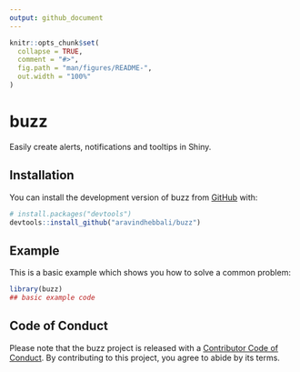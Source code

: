```yaml
---
output: github_document
---
```


<!-- README.md is generated from README.Rmd. Please edit that file -->

```r
knitr::opts_chunk$set(
  collapse = TRUE,
  comment = "#>",
  fig.path = "man/figures/README-",
  out.width = "100%"
)
```

# buzz

<!-- badges: start -->
<!-- badges: end -->

Easily create alerts, notifications and tooltips in Shiny.

## Installation

You can install the development version of buzz from [GitHub](https://github.com/) with:

``` r
# install.packages("devtools")
devtools::install_github("aravindhebbali/buzz")
```

## Example

This is a basic example which shows you how to solve a common problem:

```r
library(buzz)
## basic example code
```

## Code of Conduct

Please note that the buzz project is released with a [Contributor Code of Conduct](https://contributor-covenant.org/version/2/1/CODE_OF_CONDUCT.html). By contributing to this project, you agree to abide by its terms.
